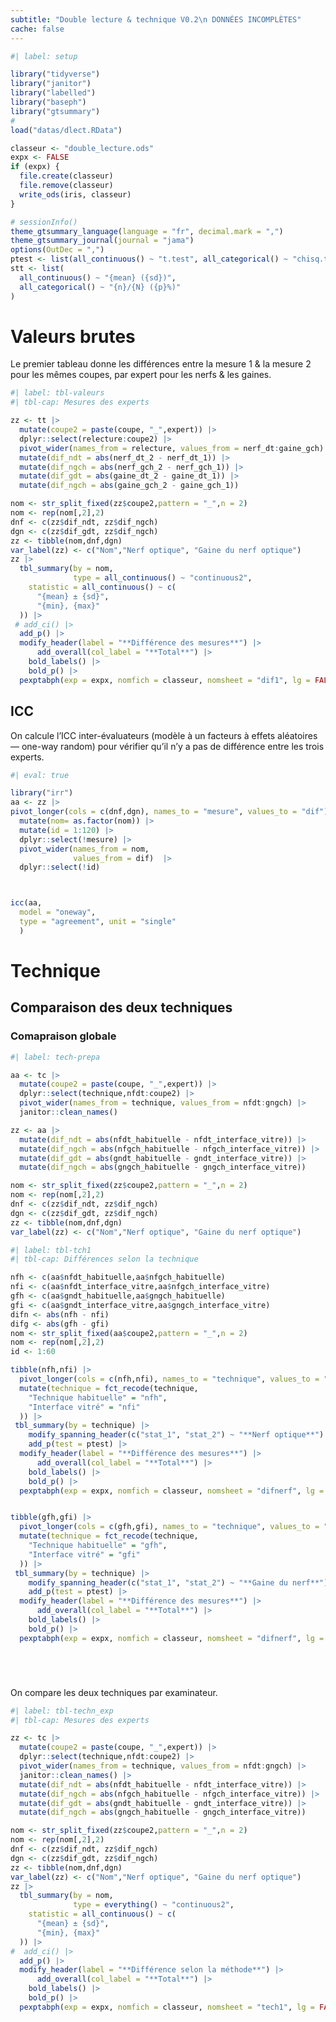 ```yaml
---
subtitle: "Double lecture & technique V0.2\n DONNÉES INCOMPLÈTES"
cache: false
---
```

::: panel-tabset

```r
#| label: setup

library("tidyverse")
library("janitor")
library("labelled")
library("baseph")
library("gtsummary")
#
load("datas/dlect.RData")

classeur <- "double_lecture.ods"
expx <- FALSE
if (expx) {
  file.create(classeur)
  file.remove(classeur)
  write_ods(iris, classeur)
}

# sessionInfo()
theme_gtsummary_language(language = "fr", decimal.mark = ",")
theme_gtsummary_journal(journal = "jama")
options(OutDec = ",")
ptest <- list(all_continuous() ~ "t.test", all_categorical() ~ "chisq.test")
stt <- list(
  all_continuous() ~ "{mean} ({sd})",
  all_categorical() ~ "{n}/{N} ({p}%)"
)
```

# Valeurs brutes

Le premier tableau donne les différences entre la mesure 1 & la mesure 2 pour les mêmes coupes, par expert pour les nerfs & les gaines.

```r
#| label: tbl-valeurs
#| tbl-cap: Mesures des experts

zz <- tt |> 
  mutate(coupe2 = paste(coupe, "_",expert)) |> 
  dplyr::select(relecture:coupe2) |> 
  pivot_wider(names_from = relecture, values_from = nerf_dt:gaine_gch) |> 
  mutate(dif_ndt = abs(nerf_dt_2 - nerf_dt_1)) |>
  mutate(dif_ngch = abs(nerf_gch_2 - nerf_gch_1)) |>
  mutate(dif_gdt = abs(gaine_dt_2 - gaine_dt_1)) |>
  mutate(dif_ngch = abs(gaine_gch_2 - gaine_gch_1)) 

nom <- str_split_fixed(zz$coupe2,pattern = "_",n = 2)
nom <- rep(nom[,2],2)
dnf <- c(zz$dif_ndt, zz$dif_ngch)
dgn <- c(zz$dif_gdt, zz$dif_ngch)
zz <- tibble(nom,dnf,dgn) 
var_label(zz) <- c("Nom","Nerf optique", "Gaine du nerf optique")
zz |> 
  tbl_summary(by = nom,
              type = all_continuous() ~ "continuous2",
    statistic = all_continuous() ~ c(
      "{mean} ± {sd}",
      "{min}, {max}"
  )) |> 
 # add_ci() |> 
  add_p() |> 
  modify_header(label = "**Différence des mesures**") |> 
      add_overall(col_label = "**Total**") |> 
    bold_labels() |>
    bold_p() |> 
  pexptabph(exp = expx, nomfich = classeur, nomsheet = "dif1", lg = FALSE)
```

## ICC

On calcule l'ICC inter-évaluateurs (modèle à un facteurs à effets aléatoires — one-way random) pour vérifier qu'il n'y a pas de différence entre les trois experts. 



```r
#| eval: true

library("irr")
aa <- zz |> 
pivot_longer(cols = c(dnf,dgn), names_to = "mesure", values_to = "dif") |> 
  mutate(nom= as.factor(nom)) |>
  mutate(id = 1:120) |> 
  dplyr::select(!mesure) |> 
  pivot_wider(names_from = nom, 
              values_from = dif)  |> 
  dplyr::select(!id)



icc(aa,
  model = "oneway", 
  type = "agreement", unit = "single"
  )
```


# Technique

## Comparaison des deux techniques

### Comapraison globale

```r
#| label: tech-prepa

aa <- tc |> 
  mutate(coupe2 = paste(coupe, "_",expert)) |> 
  dplyr::select(technique,nfdt:coupe2) |> 
  pivot_wider(names_from = technique, values_from = nfdt:gngch) |> 
  janitor::clean_names() 

zz <- aa |> 
  mutate(dif_ndt = abs(nfdt_habituelle - nfdt_interface_vitre)) |>
  mutate(dif_ngch = abs(nfgch_habituelle - nfgch_interface_vitre)) |>
  mutate(dif_gdt = abs(gndt_habituelle - gndt_interface_vitre)) |>
  mutate(dif_ngch = abs(gngch_habituelle - gngch_interface_vitre)) 

nom <- str_split_fixed(zz$coupe2,pattern = "_",n = 2)
nom <- rep(nom[,2],2)
dnf <- c(zz$dif_ndt, zz$dif_ngch)
dgn <- c(zz$dif_gdt, zz$dif_ngch)
zz <- tibble(nom,dnf,dgn) 
var_label(zz) <- c("Nom","Nerf optique", "Gaine du nerf optique")
```

```r
#| label: tbl-tch1
#| tbl-cap: Différences selon la technique

nfh <- c(aa$nfdt_habituelle,aa$nfgch_habituelle)
nfi <- c(aa$nfdt_interface_vitre,aa$nfgch_interface_vitre)
gfh <- c(aa$gndt_habituelle,aa$gngch_habituelle)
gfi <- c(aa$gndt_interface_vitre,aa$gngch_interface_vitre)
difn <- abs(nfh - nfi)
difg <- abs(gfh - gfi)
nom <- str_split_fixed(aa$coupe2,pattern = "_",n = 2)
nom <- rep(nom[,2],2)
id <- 1:60

tibble(nfh,nfi) |> 
  pivot_longer(cols = c(nfh,nfi), names_to = "technique", values_to = "nerf") |> 
  mutate(technique = fct_recode(technique,
    "Technique habituelle" = "nfh",
    "Interface vitré" = "nfi"
  )) |> 
 tbl_summary(by = technique) |> 
    modify_spanning_header(c("stat_1", "stat_2") ~ "**Nerf optique**") |>
    add_p(test = ptest) |> 
  modify_header(label = "**Différence des mesures**") |> 
      add_overall(col_label = "**Total**") |> 
    bold_labels() |>
    bold_p() |> 
  pexptabph(exp = expx, nomfich = classeur, nomsheet = "difnerf", lg = FALSE)


tibble(gfh,gfi) |> 
  pivot_longer(cols = c(gfh,gfi), names_to = "technique", values_to = "nerf") |> 
  mutate(technique = fct_recode(technique,
    "Technique habituelle" = "gfh",
    "Interface vitré" = "gfi"
  )) |> 
 tbl_summary(by = technique) |> 
    modify_spanning_header(c("stat_1", "stat_2") ~ "**Gaine du nerf**") |>
    add_p(test = ptest) |> 
  modify_header(label = "**Différence des mesures**") |> 
      add_overall(col_label = "**Total**") |> 
    bold_labels() |>
    bold_p() |> 
  pexptabph(exp = expx, nomfich = classeur, nomsheet = "difnerf", lg = FALSE)






```



On compare les deux techniques par examinateur.




```r
#| label: tbl-techn_exp
#| tbl-cap: Mesures des experts

zz <- tc |> 
  mutate(coupe2 = paste(coupe, "_",expert)) |> 
  dplyr::select(technique,nfdt:coupe2) |> 
  pivot_wider(names_from = technique, values_from = nfdt:gngch) |> 
  janitor::clean_names() |>
  mutate(dif_ndt = abs(nfdt_habituelle - nfdt_interface_vitre)) |>
  mutate(dif_ngch = abs(nfgch_habituelle - nfgch_interface_vitre)) |>
  mutate(dif_gdt = abs(gndt_habituelle - gndt_interface_vitre)) |>
  mutate(dif_ngch = abs(gngch_habituelle - gngch_interface_vitre)) 

nom <- str_split_fixed(zz$coupe2,pattern = "_",n = 2)
nom <- rep(nom[,2],2)
dnf <- c(zz$dif_ndt, zz$dif_ngch)
dgn <- c(zz$dif_gdt, zz$dif_ngch)
zz <- tibble(nom,dnf,dgn) 
var_label(zz) <- c("Nom","Nerf optique", "Gaine du nerf optique")
zz |> 
  tbl_summary(by = nom,
              type = everything() ~ "continuous2",
    statistic = all_continuous() ~ c(
      "{mean} ± {sd}",
      "{min}, {max}"
  )) |> 
#  add_ci() |> 
  add_p() |> 
  modify_header(label = "**Différence selon la méthode**") |> 
      add_overall(col_label = "**Total**") |> 
    bold_labels() |>
    bold_p() |> 
  pexptabph(exp = expx, nomfich = classeur, nomsheet = "tech1", lg = FALSE)
```




:::
